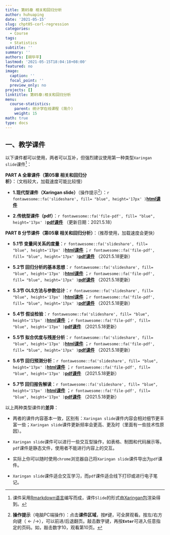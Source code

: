 ```yaml
---
title: 第05章 相关和回归分析
author: huhuaping
date: '2021-05-15'
slug: chpt05-corl-regression
categories:
  - Course
tags:
  - Statistics
subtitle: ''
summary: ''
authors: [胡华平]
lastmod: '2021-05-15T18:04:18+08:00'
featured: no
image:
  caption: ''
  focal_point: ''
  preview_only: no
projects: []
linktitle: 第05章:相关和回归分析
menu:
  course-statistics:
    parent: 统计学在线课程 (简介)
    weight: 15
math: true
type: docs
---
```


## 一、教学课件

以下课件都可以使用，两者可以互补，但强烈建议使用第一种类型`Xaringan slide`课件[^a]：

**PART A 全章课件（第05章 相关和回归分析）**：（文档较大，加载速度可能比较慢）

- **1.现代型课件（Xaringan slide）**（操作提示[^b]）：`r fontawesome::fa('slideshare', fill= "blue", height='17px' )`[**html课件**](/course-statistics/03-slide-class/05-00-index.html) 

- **2.传统型课件（pdf）**：`r fontawesome::fa('file-pdf', fill= "blue", height='17px' )`[**pdf课件**](/course-statistics/material/05-00-index.pdf) （更新日期：2021.5.18）

**PART B 分节课件（第05章 相关和回归分析）**：（推荐使用，加载速度会更快）

- **5.1节 变量间关系的度量**：`r fontawesome::fa('slideshare', fill= "blue", height='17px' )`[**html课件**](/course-statistics/03-slide-class/05-01-relationship.html) ；`r fontawesome::fa('file-pdf', fill= "blue", height='17px' )`[**pdf课件**](/course-statistics/material/05-01-relationship.pdf) （2021.5.18更新）

- **5.2节 回归分析的基本思想**：`r fontawesome::fa('slideshare', fill= "blue", height='17px' )`[**html课件**](/course-statistics/03-slide-class/05-02-reg-basic.html) ；`r fontawesome::fa('file-pdf', fill= "blue", height='17px' )`[**pdf课件**](/course-statistics/material/05-02-reg-basic.pdf) （2021.5.18更新）

- **5.3节 OLS方法与参数估计**：`r fontawesome::fa('slideshare', fill= "blue", height='17px' )`[**html课件**](/course-statistics/03-slide-class/05-03-reg-ols.html) ；`r fontawesome::fa('file-pdf', fill= "blue", height='17px' )`[**pdf课件**](/course-statistics/material/05-03-reg-ols.pdf) （2021.5.18更新）

- **5.4节 假设检验**：`r fontawesome::fa('slideshare', fill= "blue", height='17px' )`[**html课件**](/course-statistics/03-slide-class/05-04-reg-hypothesis.html) ；`r fontawesome::fa('file-pdf', fill= "blue", height='17px' )`[**pdf课件**](/course-statistics/material/05-04-reg-hypothesis.pdf) （2021.5.18更新）

- **5.5节 拟合优度与残差分析**：`r fontawesome::fa('slideshare', fill= "blue", height='17px' )`[**html课件**](/course-statistics/03-slide-class/05-05-reg-goodness.html) ；`r fontawesome::fa('file-pdf', fill= "blue", height='17px' )`[**pdf课件**](/course-statistics/material/05-05-reg-goodness.pdf) （2021.5.18更新）

- **5.6节 回归预测分析**：`r fontawesome::fa('slideshare', fill= "blue", height='17px' )`[**html课件**](/course-statistics/03-slide-class/05-06-reg-forecast.html) ；`r fontawesome::fa('file-pdf', fill= "blue", height='17px' )`[**pdf课件**](/course-statistics/material/05-06-reg-forecast.pdf) （2021.5.18更新）

- **5.7节 回归报告解读**：`r fontawesome::fa('slideshare', fill= "blue", height='17px' )`[**html课件**](/course-statistics/03-slide-class/05-07-reg-report.html) ；`r fontawesome::fa('file-pdf', fill= "blue", height='17px' )`[**pdf课件**](/course-statistics/material/05-07-reg-report.pdf) （2021.5.18更新）


以上两种类型课件的**差异**：

- 两者的课件内容基本一致，区别有：`Xaringan slide`课件内容会相对细节更丰富一些；`Xaringan slide`课件更新频率会更高、更及时（里面有一些技术性原因）。

- `Xaringan slide`课件可以进行一些交互型操作，如表格、制图和代码展示等。`pdf`课件是静态文件，使用者不能进行内容上的交互。

- 实际上你可以随时使用`chrome`浏览器自己将`Xaringan slide`课件导出为`pdf`课件。

- `Xaringan slide`课件适合交互学习，而`pdf`课件适合线下打印或进行电子笔记。


<!---footnote following--->

[^a]:课件采用[Rmarkdown语言](https://rmarkdown.rstudio.com/)编写而成，课件`Slide`的形式由[Xaringan包](https://github.com/yihui/xaringan)渲染得到。

[^b]:**操作提示**（电脑PC端操作）：点击**课件区域**，按**`F`**键，可全屏观看。按左/右方向键（$\leftarrow/\rightarrow$），可以前进/后退翻页。敲击数字键，再按**`Enter`**可进入任意指定的页码。如，敲击数字10，观看第10页。

